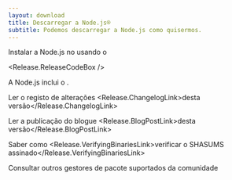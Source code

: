 ```yaml
---
layout: download
title: Descarregar a Node.js®
subtitle: Podemos descarregar a Node.js como quisermos.
---
```


<section>
Instalar a Node.js<Release.VersionDropdown /> no <Release.OperatingSystemDropdown exclude={["AIX"]} /> usando o <Release.PlatformDropdown />

<Release.ReleaseCodeBox />
</section>

<section>
A Node.js inclui o <Release.NpmLink />.

Ler o registo de alterações <Release.ChangelogLink>desta versão</Release.ChangelogLink>

Ler a publicação do blogue <Release.BlogPostLink>desta versão</Release.BlogPostLink>

Saber como <Release.VerifyingBinariesLink>verificar o SHASUMS assinado</Release.VerifyingBinariesLink>

Consultar outros <LinkWithIcon href="/download/package-manager/all">gestores de pacote</LinkWithIcon> suportados da comunidade

</section>
